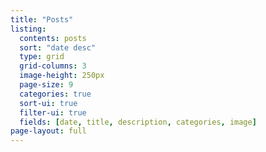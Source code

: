 ```yaml
---
title: "Posts"
listing:
  contents: posts
  sort: "date desc"
  type: grid
  grid-columns: 3
  image-height: 250px
  page-size: 9
  categories: true
  sort-ui: true
  filter-ui: true
  fields: [date, title, description, categories, image]
page-layout: full
---
```

